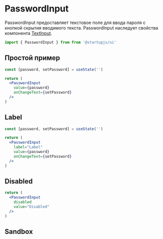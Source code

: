 
# PasswordInput

PasswordInput предоставляет текстовое поле для ввода пароля c кнопкой скрытия вводимого текста.
PasswordInput наследует свойства компонента [TextInput](/docs/components/TextInput).

```jsx
import { PasswordInput } from from '@startupjs/ui'
```

## Простой пример

```jsx example
const [password, setPassword] = useState('')

return (
  <PasswordInput
    value={password}
    onChangeText={setPassword}
  />
)
```

## Label

```jsx example
const [password, setPassword] = useState('')

return (
  <PasswordInput
    label="Label"
    value={password}
    onChangeText={setPassword}
  />
)
```

## Disabled

```jsx example
return (
  <PasswordInput
    disabled
    value="Disabled"
  />
)
```

## Sandbox

<Sandbox Component={PasswordInput} />
